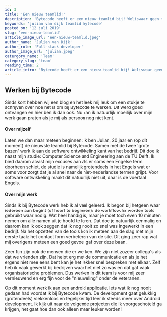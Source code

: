 ```yaml
---
id: 3
title: 'Een nieuw teamlid!'
description: 'Bytecode heeft er een nieuw teamlid bij! Weliswaar geen topvoetballer zoals Virgil van Dijk, maar wel een topper van een programmeur genaamd Julian van Dijk.'
keywords: 'julian van dijk teamlid bytecode'
posted_on: '12 juli 2019'
slug: 'een-nieuw-teamlid'
article_image_url: 'een-nieuw-teamlid.jpeg'
author_name: 'Julian van Dijk'
author_role: 'Full-stack developer'
author_image_url: 'julian.jpeg'
catergory_name: 'Team'
category_slug: 'team'
reading_time: 2
article_intro: 'Bytecode heeft er een nieuw teamlid bij! Weliswaar geen topvoetballer zoals Virgil van Dijk, maar wel een topper van een programmeur genaamd Julian van Dijk. Omdat Julian nieuw is, leek het ons leuk om wat meer over hem te vertellen. Wat zegt Julian eigenlijk over zichzelf?'
---
```


## Werken bij Bytecode

Sinds kort hebben wij een blog en het leek mij leuk om een stukje te schrijven over hoe het is om bij Bytecode te werken. Dit werd goed ontvangen en hier ben ik dan ook. Nu kan ik natuurlijk moeilijk over mijn werk gaan praten als je mij als persoon nog niet kent.

#### Over mijzelf

Laten we dan maar meteen beginnen: ik ben Julian, 20 jaar en (op dit moment) de nieuwste teamlid bij Bytecode. Samen met de twee 'grote bazen' werk ik aan de software ontwikkeling kant van het bedrijf. Dit doe ik naast mijn studie: Computer Science and Engineering aan de TU Delft. Ik bied daarom alvast mijn excuses aan als er soms een Engelse term doorheen schiet, de studie is namelijk grotendeels in het Engels wat er soms voor zorgt dat je al snel naar de niet-nederlandse termen grijpt. Voor software ontwikkeling maakt dit natuurlijk niet uit, daar is de voertaal Engels.

#### Over mijn werk

Sinds ik bij Bytecode werk heb ik al veel geleerd. Ik begon bij hetgeen waar iedereen aan begint (of hoort te beginnen): de workflow. Er worden tools gebruikt waar nodig. Wat heel handig is, maar je moet toch even 10 minuten nemen om alle namen uit je hoofd te leren. Dat doe je natuurlijk eenmalig en daarom kan ik ook zeggen dat ik nog nooit zo snel was ingewerkt in een bedrijf. Na het opzetten van de tools kon ik meteen aan de slag met mijn eerste taak: het contact form verbeteren van de site. Dit ging zeer rap wat mij overigens meteen een goed gevoel gaf over deze baan.

Zeer fijn zijn ook de mensen die er werken. We zijn niet zozeer collega's als dat we vrienden zijn. Dat helpt erg met de communicatie en als je het ergens niet mee eens bent kan je het lekker snel bespreken met elkaar. Zelf heb ik vaak gewerkt bij bedrijven waar het niet zo was en dat gaf vaak organisatorische problemen. Dus werken in dit team is voor mij zeer vernieuwend en erg fijn voor de "nieuweling" onder de veteranen.

Op dit moment werk ik aan een android applicatie. Iets wat ik nog nooit gedaan had voordat ik bij Bytecode kwam. De development gaat gelukkig (grotendeels) vlekkenloos en tegelijker tijd leer ik steeds meer over Android development. Ik kijk uit naar de volgende projecten die ik voorgeschoteld ga krijgen, het gaat hoe dan ook alleen maar leuker worden!
